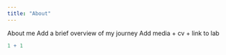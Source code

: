 ```yaml
---
title: "About"
---
```


About me Add a brief overview of my journey Add media + cv + link to lab

```r
1 + 1
```
